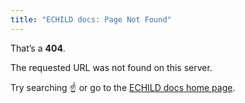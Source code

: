 ```yaml
---
title: "ECHILD docs: Page Not Found"
---
```


That's a **404**.

The requested URL was not found on this server.

Try searching ☝️ or go to the [ECHILD docs home page](https://docs.echild.ac.uk).
